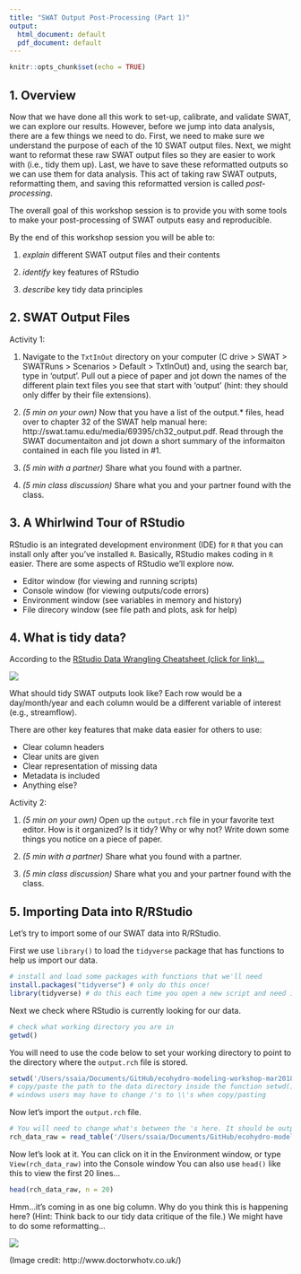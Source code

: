 ```yaml
---
title: "SWAT Output Post-Processing (Part 1)"
output:
  html_document: default
  pdf_document: default
---
```


```r
knitr::opts_chunk$set(echo = TRUE)
```

## 1. Overview

Now that we have done all this work to set-up, calibrate, and validate SWAT, we can explore our results. However, before we jump into data analysis, there are a few things we need to do. First, we need to make sure  we understand the purpose of each of the 10 SWAT output files. Next, we might want to reformat these raw SWAT output files so they are easier to work with (i.e., tidy them up). Last, we have to save these reformatted outputs so we can use them for data analysis. This act of taking raw SWAT outputs, reformatting them, and saving this reformatted version is called *post-processing*.

The overall goal of this workshop session is to provide you with some tools to make your post-processing of SWAT outputs easy and reproducible.

By the end of this workshop session you will be able to:

1. *explain* different SWAT output files and their contents

2. *identify* key features of RStudio

3. *describe* key tidy data principles


## 2. SWAT Output Files

Activity 1:

1. Navigate to the `TxtInOut` directory on your computer (C drive > SWAT > SWATRuns > <your SWAT project name > Scenarios > Default > TxtInOut) and, using the search bar, type in 'output'. Pull out a piece of paper and jot down the names of the different plain text files you see that start with 'output' (hint: they should only differ by their file extensions).

2. *(5 min on your own)* Now that you have a list of the output.* files, head over to chapter 32 of the SWAT help manual here: http://swat.tamu.edu/media/69395/ch32_output.pdf. Read through the SWAT documentaiton and jot down a short summary of the informaiton contained in each file you listed in #1.

3. *(5 min with a partner)* Share what you found with a partner.

4. *(5 min class discussion)* Share what you and your partner found with the class.


## 3. A Whirlwind Tour of RStudio

RStudio is an integrated development environment (IDE) for `R` that you can install only after you've installed `R`. Basically, RStudio makes coding in `R` easier. There are some aspects of RStudio we'll explore now.

* Editor window (for viewing and running scripts)
* Console window (for viewing outputs/code errors)
* Environment window (see variables in memory and history)
* File direcory window (see file path and plots, ask for help)


## 4. What is tidy data?

According to the [RStudio Data Wrangling Cheatsheet (click for link)...](https://www.rstudio.com/wp-content/uploads/2015/02/data-wrangling-cheatsheet.pdf)

![](images/tidy_data.jpg)


What should tidy SWAT outputs look like? Each row would be a day/month/year and each column would be a different variable of interest (e.g., streamflow).

There are other key features that make data easier for others to use:

* Clear column headers
* Clear units are given
* Clear representation of missing data
* Metadata is included
* Anything else?


Activity 2:

1. *(5 min on your own)* Open up the `output.rch` file in your favorite text editor. How is it organized? Is it tidy? Why or why not? Write down some things you notice on a piece of paper.

2. *(5 min with a partner)* Share what you found with a partner.

3. *(5 min class discussion)* Share what you and your partner found with the class.


## 5. Importing Data into R/RStudio

Let's try to import some of our SWAT data into R/RStudio.

First we use `library()` to load the `tidyverse` package that has functions to help us import our data.

```r

# install and load some packages with functions that we'll need
install.packages("tidyverse") # only do this once!
library(tidyverse) # do this each time you open a new script and need it

```

Next we check where RStudio is currently looking for our data.

```r
# check what working directory you are in
getwd()

```

You will need to use the code below to set your working directory to point to the directory where the `output.rch` file is stored.

```r

setwd('/Users/ssaia/Documents/GitHub/ecohydro-modeling-workshop-mar2018/data/swat_output_data')
# copy/paste the path to the data directory inside the function setwd()
# windows users may have to change /'s to \\'s when copy/pasting

```

Now let's import the `output.rch` file.

```r

# You will need to change what's between the 's here. It should be output.rch.
rch_data_raw = read_table('/Users/ssaia/Documents/GitHub/ecohydro-modeling-workshop-mar2018/data/swat_output_data/output.rch')

```

Now let's look at it. You can click on it in the Environment window, or type `View(rch_data_raw)` into the Console window You can also use `head()` like this to view the first 20 lines...

```r

head(rch_data_raw, n = 20)

```

Hmm...it's coming in as one big column. Why do you think this is happening here? (Hint: Think back to our tidy data critique of the file.) We might have to do some reformatting...

![](images/tbc.jpg)


(Image credit: http://www.doctorwhotv.co.uk/)


